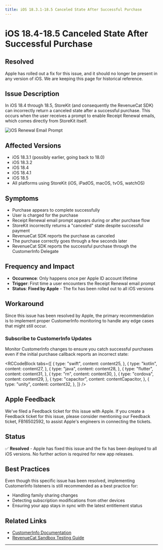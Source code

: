 ```yaml
---
title: iOS 18.3.1-18.5 Canceled State After Successful Purchase
---
```



# iOS 18.4-18.5 Canceled State After Successful Purchase

## Resolved

Apple has rolled out a fix for this issue, and it should no longer be present in any version of iOS. We are keeping this page for historical reference.

## Issue Description

In iOS 18.4 through 18.5, StoreKit (and consequently the RevenueCat SDK) can incorrectly return a canceled state after a successful purchase. This occurs when the user receives a prompt to enable Receipt Renewal emails, which comes directly from StoreKit itself.

![iOS Renewal Email Prompt](/images/known-store-issues/ios-renewal-email-prompt.png)

## Affected Versions

- iOS 18.3.1 (possibly earlier, going back to 18.0)
- iOS 18.3.2
- iOS 18.4
- iOS 18.4.1
- iOS 18.5
- All platforms using StoreKit (iOS, iPadOS, macOS, tvOS, watchOS)

## Symptoms

- Purchase appears to complete successfully
- User is charged for the purchase
- Receipt Renewal email prompt appears during or after purchase flow
- StoreKit incorrectly returns a "canceled" state despite successful payment
- RevenueCat SDK reports the purchase as canceled
- The purchase correctly goes through a few seconds later
- RevenueCat SDK reports the successful purchase through the CustomerInfo Delegate

## Frequency and Impact

- **Occurrence**: Only happens once per Apple ID account lifetime
- **Trigger**: First time a user encounters the Receipt Renewal email prompt
- **Status**: **Fixed by Apple** - The fix has been rolled out to all iOS versions

## Workaround

Since this issue has been resolved by Apple, the primary recommendation is to implement proper CustomerInfo monitoring to handle any edge cases that might still occur.

### Subscribe to CustomerInfo Updates

Monitor CustomerInfo changes to ensure you catch successful purchases even if the initial purchase callback reports an incorrect state:

<RCCodeBlock
  tabs={[
    {
      type: "swift",
      content: content25,
    },
    {
      type: "kotlin",
      content: content27,
    },
    {
      type: "java",
      content: content28,
    },
    {
      type: "flutter",
      content: content31,
    },
    {
      type: "rn",
      content: content30,
    },
    {
      type: "cordova",
      content: content29,
    },
    {
      type: "capacitor",
      content: contentCapacitor,
    },
    {
      type: "unity",
      content: content32,
    },
  ]}
/>

## Apple Feedback

We've filed a Feedback ticket for this issue with Apple. If you create a Feedback ticket for this issue, please consider mentioning our Feedback ticket, FB16502592, to assist Apple's engineers in connecting the tickets.

## Status

✅ **Resolved** - Apple has fixed this issue and the fix has been deployed to all iOS versions. No further action is required for new app releases.

## Best Practices

Even though this specific issue has been resolved, implementing CustomerInfo listeners is still recommended as a best practice for:

- Handling family sharing changes
- Detecting subscription modifications from other devices
- Ensuring your app stays in sync with the latest entitlement status

## Related Links

- [CustomerInfo Documentation](/customers/customer-info)
- [RevenueCat Sandbox Testing Guide](/test-and-launch/sandbox/apple-app-store)

---
